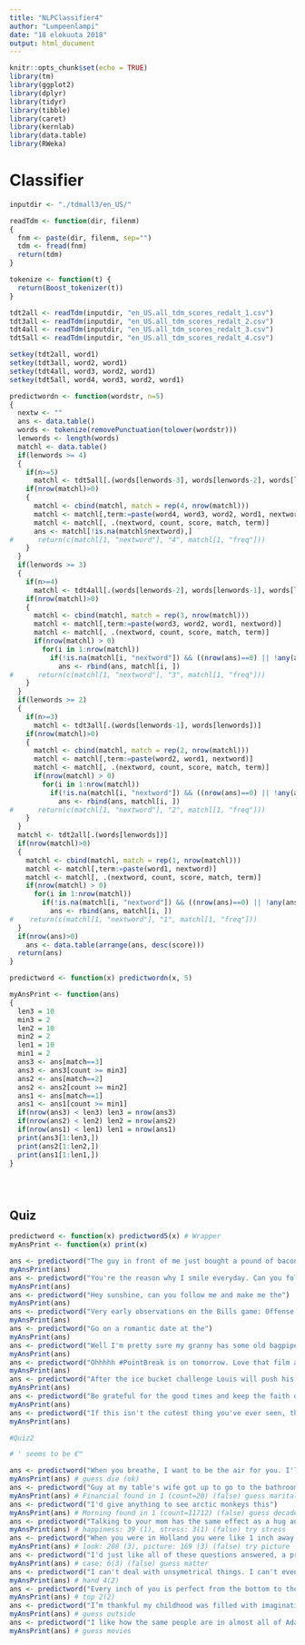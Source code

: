 ```yaml
---
title: "NLPClassifier4"
author: "Lumpeenlampi"
date: "18 elokuuta 2018"
output: html_document
---
```


```r
knitr::opts_chunk$set(echo = TRUE)
library(tm)
library(ggplot2)
library(dplyr)
library(tidyr)
library(tibble)
library(caret)
library(kernlab)
library(data.table)
library(RWeka)
```


# Classifier

```r

inputdir <- "./tdmall3/en_US/"

readTdm <- function(dir, filenm)
{
  fnm <- paste(dir, filenm, sep="")
  tdm <- fread(fnm)
  return(tdm)
}

tokenize <- function(t) {
  return(Boost_tokenizer(t))
}

tdt2all <- readTdm(inputdir, "en_US.all_tdm_scores_redalt_1.csv")
tdt3all <- readTdm(inputdir, "en_US.all_tdm_scores_redalt_2.csv")
tdt4all <- readTdm(inputdir, "en_US.all_tdm_scores_redalt_3.csv")
tdt5all <- readTdm(inputdir, "en_US.all_tdm_scores_redalt_4.csv")

setkey(tdt2all, word1)
setkey(tdt3all, word2, word1)
setkey(tdt4all, word3, word2, word1)
setkey(tdt5all, word4, word3, word2, word1)

predictwordn <- function(wordstr, n=5)
{
  nextw <- ""
  ans <- data.table()
  words <- tokenize(removePunctuation(tolower(wordstr)))
  lenwords <- length(words)
  matchl <- data.table()
  if(lenwords >= 4)
  {
    if(n>=5)
      matchl <- tdt5all[.(words[lenwords-3], words[lenwords-2], words[lenwords-1], words[lenwords])]
    if(nrow(matchl)>0)
    {
      matchl <- cbind(matchl, match = rep(4, nrow(matchl)))
      matchl <- matchl[,term:=paste(word4, word3, word2, word1, nextword)]
      matchl <- matchl[, .(nextword, count, score, match, term)]
      ans <- matchl[!is.na(matchl$nextword),]
#      return(c(matchl[1, "nextword"], "4", matchl[1, "freq"]))
    }
  }
  if(lenwords >= 3)
  {
    if(n>=4)
      matchl <- tdt4all[.(words[lenwords-2], words[lenwords-1], words[lenwords])]
    if(nrow(matchl)>0)
    {
      matchl <- cbind(matchl, match = rep(3, nrow(matchl)))
      matchl <- matchl[,term:=paste(word3, word2, word1, nextword)]
      matchl <- matchl[, .(nextword, count, score, match, term)]
      if(nrow(matchl) > 0)
        for(i in 1:nrow(matchl))
          if(!is.na(matchl[i, "nextword"]) && ((nrow(ans)==0) || !any(ans$nextword == as.character(matchl[i, "nextword"]))))
            ans <- rbind(ans, matchl[i, ])
#      return(c(matchl[1, "nextword"], "3", matchl[1, "freq"]))
    }
  }
  if(lenwords >= 2)
  {
    if(n>=3)
      matchl <- tdt3all[.(words[lenwords-1], words[lenwords])]
    if(nrow(matchl)>0)
    {
      matchl <- cbind(matchl, match = rep(2, nrow(matchl)))
      matchl <- matchl[,term:=paste(word2, word1, nextword)]
      matchl <- matchl[, .(nextword, count, score, match, term)]
      if(nrow(matchl) > 0)
        for(i in 1:nrow(matchl))
          if(!is.na(matchl[i, "nextword"]) && ((nrow(ans)==0) || !any(ans$nextword == as.character(matchl[i, "nextword"]))))
            ans <- rbind(ans, matchl[i, ])
#      return(c(matchl[1, "nextword"], "2", matchl[1, "freq"]))
    }
  }
  matchl <- tdt2all[.(words[lenwords])]
  if(nrow(matchl)>0)
  {
    matchl <- cbind(matchl, match = rep(1, nrow(matchl)))
    matchl <- matchl[,term:=paste(word1, nextword)]
    matchl <- matchl[, .(nextword, count, score, match, term)]
    if(nrow(matchl) > 0)
      for(i in 1:nrow(matchl))
        if(!is.na(matchl[i, "nextword"]) && ((nrow(ans)==0) || !any(ans$nextword == as.character(matchl[i, "nextword"]))))
          ans <- rbind(ans, matchl[i, ])
#    return(c(matchl[1, "nextword"], "1", matchl[1, "freq"]))
  }
  if(nrow(ans)>0)
    ans <- data.table(arrange(ans, desc(score)))
  return(ans)
}

predictword <- function(x) predictwordn(x, 5)

myAnsPrint <- function(ans)
{
  len3 = 10
  min3 = 2
  len2 = 10
  min2 = 2
  len1 = 10
  min1 = 2
  ans3 <- ans[match==3]
  ans3 <- ans3[count >= min3]
  ans2 <- ans[match==2]
  ans2 <- ans2[count >= min2]
  ans1 <- ans[match==1]
  ans1 <- ans1[count >= min1]
  if(nrow(ans3) < len3) len3 = nrow(ans3)
  if(nrow(ans2) < len2) len2 = nrow(ans2)
  if(nrow(ans1) < len1) len1 = nrow(ans1)
  print(ans3[1:len3,])
  print(ans2[1:len2,])
  print(ans1[1:len1,])
}





``` 

## Quiz

```r

predictword <- function(x) predictword5(x) # Wrapper
myAnsPrint <- function(x) print(x)

ans <- predictword("The guy in front of me just bought a pound of bacon, a bouquet, and a case of")
myAnsPrint(ans)
ans <- predictword("You're the reason why I smile everyday. Can you follow me please? It would mean the")
myAnsPrint(ans)
ans <- predictword("Hey sunshine, can you follow me and make me the")
myAnsPrint(ans)
ans <- predictword("Very early observations on the Bills game: Offense still struggling but the")
myAnsPrint(ans)
ans <- predictword("Go on a romantic date at the")
myAnsPrint(ans)
ans <- predictword("Well I'm pretty sure my granny has some old bagpipes in her garage I'll dust them off and be on my")
myAnsPrint(ans)
ans <- predictword("Ohhhhh #PointBreak is on tomorrow. Love that film and haven't seen it in quite some")
myAnsPrint(ans)
ans <- predictword("After the ice bucket challenge Louis will push his long wet hair out of his eyes with his little")
myAnsPrint(ans)
ans <- predictword("Be grateful for the good times and keep the faith during the")
myAnsPrint(ans)
ans <- predictword("If this isn't the cutest thing you've ever seen, then you must be")
myAnsPrint(ans)

#Quiz2

# ' seems to be €™

ans <- predictword("When you breathe, I want to be the air for you. I'll be there for you, I'd live and I'd")
myAnsPrint(ans) # guess die (ok)
ans <- predictword("Guy at my table's wife got up to go to the bathroom and I asked about dessert and he started telling me about his")
myAnsPrint(ans) # Financial found in 1 (count=20) (false) guess marital
ans <- predictword("I'd give anything to see arctic monkeys this")
myAnsPrint(ans) # Morning found in 1 (count=11712) (false) guess decade
ans <- predictword("Talking to your mom has the same effect as a hug and helps reduce your")
myAnsPrint(ans) # happiness: 39 (1), stress: 3(1) (false) try stress
ans <- predictword("When you were in Holland you were like 1 inch away from me but you hadn't time to take a")
myAnsPrint(ans) # look: 208 (3), picture: 169 (3) (false) try picture
ans <- predictword("I'd just like all of these questions answered, a presentation of evidence, and a jury to settle the") 
myAnsPrint(ans) # case: 6(3) (false) guess matter
ans <- predictword("I can't deal with unsymetrical things. I can't even hold an uneven number of bags of groceries in each")
myAnsPrint(ans) # hand 4(2)
ans <- predictword("Every inch of you is perfect from the bottom to the")
myAnsPrint(ans) # top 2(2)
ans <- predictword("I’m thankful my childhood was filled with imagination and bruises from playing")
myAnsPrint(ans) # guess outside
ans <- predictword("I like how the same people are in almost all of Adam Sandler's")
myAnsPrint(ans) # guess movies
```
